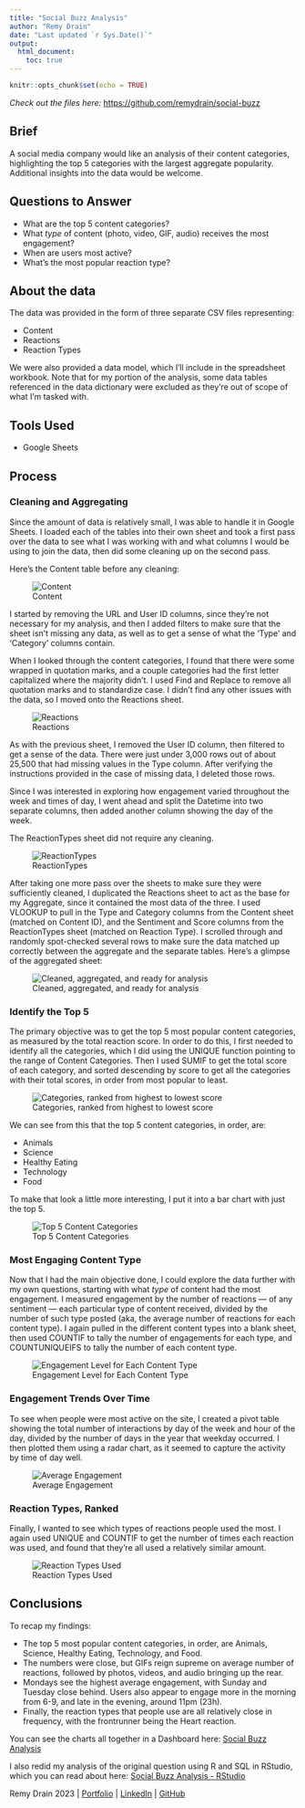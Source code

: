 ```yaml
---
title: "Social Buzz Analysis"
author: "Remy Drain"
date: "Last updated `r Sys.Date()`"
output: 
  html_document:
    toc: true
---
```


```r
knitr::opts_chunk$set(echo = TRUE)
```
*Check out the files here:* <https://github.com/remydrain/social-buzz>

## Brief
A social media company would like an analysis of their content categories, highlighting the top 5 categories with the largest aggregate popularity. Additional insights into the data would be welcome.

## Questions to Answer
* What are the top 5 content categories?
* What *type* of content (photo, video, GIF, audio) receives the most engagement?
* When are users most active?
* What's the most popular reaction type?

## About the data
The data was provided in the form of three separate CSV files representing:

* Content
* Reactions
* Reaction Types

We were also provided a data model, which I'll include in the spreadsheet workbook. Note that for my portion of the analysis, some data tables referenced in the data dictionary were excluded as they're out of scope of what I'm tasked with.

## Tools Used
* Google Sheets

## Process
### Cleaning and Aggregating
Since the amount of data is relatively small, I was able to handle it in Google Sheets. I loaded each of the tables into their own sheet and took a first pass over the data to see what I was working with and what columns I would be using to join the data, then did some cleaning up on the second pass.

Here's the Content table before any cleaning:

![Content](images/01-clean-content.jpg)

I started by removing the URL and User ID columns, since they're not necessary for my analysis, and then I added filters to make sure that the sheet isn't missing any data, as well as to get a sense of what the 'Type' and 'Category' columns contain.

When I looked through the content categories, I found that there were some wrapped in quotation marks, and a couple categories had the first letter capitalized where the majority didn't. I used Find and Replace to remove all quotation marks and to standardize case. I didn't find any other issues with the data, so I moved onto the Reactions sheet.

![Reactions](images/02-clean-reactions.jpg)

As with the previous sheet, I removed the User ID column, then filtered to get a sense of the data. There were just under 3,000 rows out of about 25,500 that had missing values in the Type column. After verifying the instructions provided in the case of missing data, I deleted those rows.

Since I was interested in exploring how engagement varied throughout the week and times of day, I went ahead and split the Datetime into two separate columns, then added another column showing the day of the week.

The ReactionTypes sheet did not require any cleaning.

![ReactionTypes](images/03-clean-reactiontypes.jpg)

After taking one more pass over the sheets to make sure they were sufficiently cleaned, I duplicated the Reactions sheet to act as the base for my Aggregate, since it contained the most data of the three. I used VLOOKUP to pull in the Type and Category columns from the Content sheet (matched on Content ID), and the Sentiment and Score columns from the ReactionTypes sheet (matched on Reaction Type). I scrolled through and randomly spot-checked several rows to make sure the data matched up correctly between the aggregate and the separate tables. Here's a glimpse of the aggregated sheet:

![Cleaned, aggregated, and ready for analysis](images/04-clean-agg.jpg)

### Identify the Top 5
The primary objective was to get the top 5 most popular content categories, as measured by the total reaction score. In order to do this, I first needed to identify all the categories, which I did using the UNIQUE function pointing to the range of Content Categories. Then I used SUMIF to get the total score of each category, and sorted descending by score to get all the categories with their total scores, in order from most popular to least.

![Categories, ranked from highest to lowest score](images/05-ranked-categories.jpg)

We can see from this that the top 5 content categories, in order, are:

* Animals
* Science
* Healthy Eating
* Technology
* Food

To make that look a little more interesting, I put it into a bar chart with just the top 5.

![Top 5 Content Categories](images/06-top5.svg)

### Most Engaging Content Type
Now that I had the main objective done, I could explore the data further with my own questions, starting with what *type* of content had the most engagement. I measured engagement by the number of reactions — of any sentiment — each particular type of content received, divided by the number of such type posted (aka, the average number of reactions for each content type). I again pulled in the different content types into a blank sheet, then used COUNTIF to tally the number of engagements for each type, and COUNTUNIQUEIFS to tally the number of each content type.

![Engagement Level for Each Content Type](images/07_content-type-engagement.svg)

### Engagement Trends Over Time
To see when people were most active on the site, I created a pivot table showing the total number of interactions by day of the week and hour of the day, divided by the number of days in the year that weekday occurred. I then plotted them using a radar chart, as it seemed to capture the activity by time of day well.

![Average Engagement](images/08_average-engagement.svg)

### Reaction Types, Ranked
Finally, I wanted to see which types of reactions people used the most. I again used UNIQUE and COUNTIF to get the number of times each reaction was used, and found that they're all used a relatively similar amount.

![Reaction Types Used](images/09_reaction-types.svg)

## Conclusions
To recap my findings:

* The top 5 most popular content categories, in order, are Animals, Science, Healthy Eating, Technology, and Food.
* The numbers were close, but GIFs reign supreme on average number of reactions, followed by photos, videos, and audio bringing up the rear.
* Mondays see the highest average engagement, with Sunday and Tuesday close behind. Users also appear to engage more in the morning from 6-9, and late in the evening, around 11pm (23h).
* Finally, the reaction types that people use are all relatively close in frequency, with the frontrunner being the Heart reaction.

You can see the charts all together in a Dashboard here: [Social Buzz Analysis](https://docs.google.com/spreadsheets/d/e/2PACX-1vQlYslstR4W85d0dPqsngWEyDLB1A3vd99ueIOO5NG2OUlkjv4_iyHg7yOZ7OVqQXCSnSZqRLQzU3OC/pubhtml?gid=901893221&single=true)

I also redid my analysis of the original question using R and SQL in RStudio, which you can read about here: [Social Buzz Analysis - RStudio](/analysis_social-buzz.html)



Remy Drain 2023 | [Portfolio](https://remydrain.github.io) | [LinkedIn](https://www.linkedin.com/in/remydrain) | [GitHub](https://www.github.com/remydrain)


